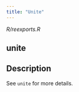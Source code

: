```yaml
---
title: "Unite"
---
```


*R/reexports.R*

## unite

## Description
See `unite` for more details. 










